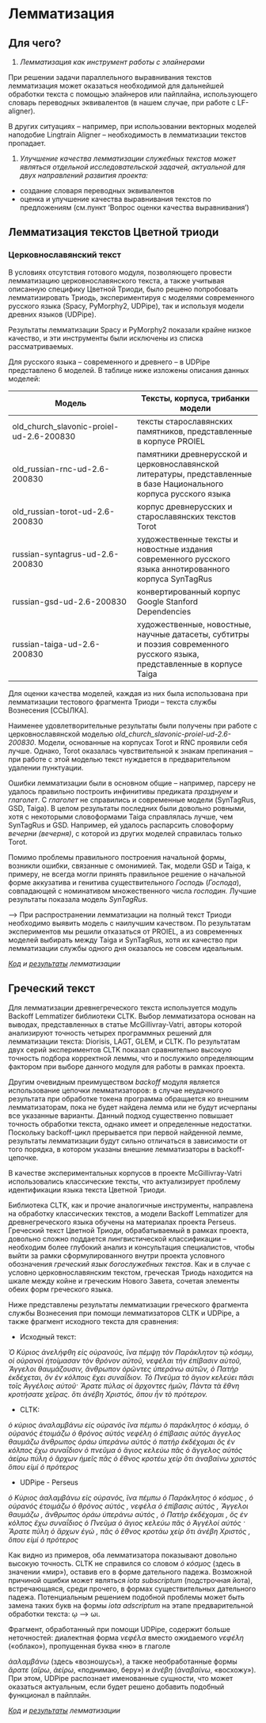 # **Лемматизация**

## Для чего?

1. *Лемматизация как инструмент работы с элайнерами*

При решении задачи параллельного выравнивания текстов лемматизация может оказаться необходимой для дальнейшей обработки текста с помощью элайнеров или пайплайна, использующего словарь переводных эквивалентов (в нашем случае, при работе с LF-aligner).

В других ситуациях – например, при использовании векторных моделей наподобие Lingtrain Aligner – необходимость в лемматизации текстов пропадает.

1. *Улучшение качества лемматизации служебных текстов может являться отдельной исследовательской задачей, актуальной для двух направлений развития проекта:*
- создание словаря переводных эквивалентов
- оценка и улучшение качества выравнивания текстов по предложениям (см.пункт ‘Вопрос оценки качества выравнивания’)

## Лемматизация текстов Цветной триоди

### Церковнославянский текст

В условиях отсутствия готового модуля, позволяющего провести лемматизацию церковнославянского текста, а также учитывая описанную специфику Цветной Триоди, было решено попробовать лемматизировать Триодь, экспериментируя с моделями современного русского языка (Spacy, PyMorphy2, UDPipe), так и используя модели древних языков (UDPipe).

Результаты лемматизации Spacy и PyMorphy2 показали крайне низкое качество, и эти инструменты были исключены из списка рассматриваемых.

Для русского языка – современного и древнего – в UDPipe представлено 6 моделей. В таблице ниже изложены описания данных моделей:

| Модель | Тексты, корпуса, трибанки модели |
| --- | --- |
| old_church_slavonic-proiel-ud-2.6-200830 | тексты старославянских памятников, представленные в корпусе PROIEL |
| old_russian-rnc-ud-2.6-200830 | памятники древнерусской и церковнославянской литературы, представленные в базе Национального корпуса русского языка |
| old_russian-torot-ud-2.6-200830 | корпус древнерусских и старославянских текстов Torot |
| russian-syntagrus-ud-2.6-200830 | художественные тексты и новостные издания современного русского языка аннотированного корпуса SynTagRus |
| russian-gsd-ud-2.6-200830 | конвертированный корпус Google Stanford Dependencies |
| russian-taiga-ud-2.6-200830 | художественные, новостные, научные датасеты, субтитры и поэзия современного русского языка, представленные в корпусе Taiga |

Для оценки качества моделей, каждая из них была использована при лемматизации тестового фрагмента Триоди – текста службы Вознесения [ССЫЛКА].

Наименее удовлетворительные результаты были получены при работе с церковнославянской моделью *old_church_slavonic-proiel-ud-2.6-200830*. Модели, основанные на корпусах Torot и RNC проявили себя лучше. Однако, Torot оказалась чувствительной к знакам препинания – при работе с этой моделью текст нуждается в предварительном удалении пунктуации.

Ошибки лемматизации были в основном общие – например, парсеру не удалось правильно построить инфинитивы предиката *празднуем* и *глаголет*. С *глаголет* не справились и современные модели (SynTagRus, GSD, Taiga). В целом результаты последних были довольно ровными, хотя с некоторыми словоформами Taiga справлялась лучше, чем SynTagRus и GSD. Например, ей удалось распарсить словоформу *вечерни (вечерня)*, с которой из других моделей справилась только Torot.

Помимо проблемы правильного построения начальной формы, возникли ошибки, связанные с омонимией. Так, модели GSD и Taiga, к примеру, не всегда могли принять правильное решение о начальной форме аккузатива и генитива существительного *Господь* (*Господа*), совпадающей с номинативом множественного числа *господин.* Лучшие результаты показала модель *SynTagRus*.

—> При распространении лемматизации на полный текст Триоди необходимо выявить модель с наилучшим качеством. По результатам экспериментов мы решили отказаться от PROIEL, а из современных моделей выбирать между Taiga и SynTagRus, хотя их качество при лемматизации службы одного дня оказалось не совсем идеальным.

*[Код](https://github.com/Drozhzhinastya/GSPC/tree/main/scripts/lemmatization) и [результаты](https://github.com/Drozhzhinastya/GSPC/tree/main/lemmatization/csl) лемматизации*

## Греческий текст

Для лемматизации древнегреческого текста используется модуль Backoff Lemmatizer библиотеки CLTK. Выбор лемматизатора основан на выводах, представленных в статье McGillivray-Vatri, авторы которой анализируют точность четырех программных решений для лемматизации текста: Diorisis, LAGT, GLEM, и CLTK. По результатам двух серий экспериментов CLTK показал сравнительно высокую точность подбора корректной леммы, что и послужило определяющим фактором при выборе данного модуля для работы в рамках проекта.

Другим очевидным преимуществом *backoff* модуля является использование цепочки лемматизаторов: в случае неудачного результата при обработке токена программа обращается ко внешним лемматизаторам, пока не будет найдена лемма или не будут исчерпаны все указанные варианты. Данный подход существенно повышает точность обработки текста, однако имеет и определенные недостатки. Поскольку backoff-цикл прерывается при первой найденной лемме, результаты лемматизации будут сильно отличаться в зависимости от того порядка, в котором указаны внешние лемматизаторы в backoff-цепочке.

В качестве экспериментальных корпусов в проекте McGillivray-Vatri использовались классические тексты, что актуализирует проблему идентификации языка текста Цветной Триоди.

Библиотека CLTK, как и прочие аналогичные инструменты, направлена на обработку классических текстов, а модели Backoff Lemmatizer для древнегреческого языка обучены на материалах проекта Perseus. Греческий текст Цветной Триоди, обрабатываемый в рамках проекта, довольно сложно поддается лингвистической классификации – необходим более глубокий анализ и консультация специалистов, чтобы выйти за рамки сформулированного внутри проекта условного обозначения *греческий язык богослужебных текстов*. Как и в случае с условно церковнославянским текстом, греческая Триодь находится на шкале между койне и греческим Нового Завета, сочетая элементы обеих форм греческого языка.

Ниже представлены результаты лемматизации греческого фрагмента службы Вознесения при помощи лемматизаторов CLTK и UDPipe, а также фрагмент исходного текста для сравнения:

- Исходный текст:

*Ὁ Κύριος ἀνελήφθη εἰς οὐρανούς, ἵνα πέμψῃ τὸν Παράκλητον τῷ κόσμῳ, οἱ οὐρανοὶ ἡτοίμασαν τὸν θρόνον αὐτοῦ, νεφέλαι τὴν ἐπίβασιν αὐτοῦ, Ἄγγελοι θαυμάζουσιν, ἄνθρωπον ὁρῶντες ὑπεράνω αὐτῶν, ὁ Πατὴρ ἐκδέχεται, ὃν ἐν κόλποις ἔχει συναΐδιον. Τὸ Πνεῦμα τὸ ἅγιον κελεύει πᾶσι τοῖς Ἀγγέλοις αὐτοῦ· Ἄρατε πύλας οἱ ἄρχοντες ἡμῶν, Πάντα τὰ ἔθνη κροτήσατε χεῖρας. ὅτι ἀνέβη Χριστός, ὅπου ἦν τὸ πρότερον.*

- CLTK:

*ὁ κύριος ἀναλαμβάνω εἰς οὐρανός ἵνα πέμπω ὁ παράκλητος ὁ κόσμῳ, ὁ οὐρανός ἑτοιμάζω ὁ θρόνος αὐτός νεφέλη ὁ ἐπίβασις αὐτός ἄγγελος θαυμάζω ἄνθρωπος ὁράω ὑπεράνω αὐτός ὁ πατήρ ἐκδέχομαι ὅς ἐν κόλπος ἔχω συναΐδιον ὁ πνεῦμα ὁ ἅγιος κελεύω πᾶς ὁ ἄγγελος αὐτός ἀείρω πύλη ὁ ἄρχων ἡμεῖς πᾶς ὁ ἔθνος κροτέω χείρ ὅτι ἀναβαίνω χριστός ὅπου εἰμί ὁ πρότερος*

- UDPipe - Perseus

*ὁ Κύριος ἀαλαμβάνω εἰς οὐρανός, ἵνα πέμπω ὁ Παράκλητος ὁ κόσμος , ὁ οὐρανός ἑτοιμάζω ὁ θρόνος αὐτός , νεφέλα ὁ ἐπίβασις αὐτός , Ἄγγελοι θαυμάζω , ἄνθρωπος ὁράω ὑπεράνω αὐτός , ὁ Πατὴρ ἐκδέχομαι , ὅς ἐν κόλπος ἔχω συναΐδιος ὁ Πνεῦμα ὁ ἅγιος κελεύω πᾶς ὁ Ἀγγέλοί αὐτός · Ἄρατε πύλη ὁ ἄρχων ἐγώ , πᾶς ὁ ἔθνος κροτάω χείρ ὅτι ἀνέβη Χριστός , ὅπου εἰμί ὁ πρότερος*

Как видно из примеров, оба лемматизатора показывают довольно высокую точность. CLTK не справился со словом *ὁ κόσμος* (здесь в значении «мир»), оставив его в форме дательного падежа. Возможной причиной ошибки может являться *iota subscriptum* (подстрочная йота), встречающаяся, среди прочего, в формах существительных дательного падежа. Потенциальным решением подобной проблемы может быть замена таких букв на формы *iota adscriptum* на этапе предварительной обработки текста: ῳ –> ωι.

Фрагмент, обработанный при помощи UDPipe, содержит больше неточностей: диалектная форма *νεφέλα* вместо ожидаемого *νεφέλη* («облако»), пропущенная буква «ню» в глаголе

*ἀαλαμβάνω* (здесь «возношусь»), а также необработанные формы *ἄρατε* (*αἴρω*, *ἀείρω*, «поднимаю, беру») и *ἀνέβη* (*ἀναβαίνω*, «восхожу»). При этом, UDPipe распознает именованные сущности, что может оказаться актуальным, если будет решено добавить подобный функционал в пайплайн.

*[Код](https://github.com/Drozhzhinastya/GSPC/tree/main/scripts/lemmatization) и [результаты](https://github.com/Drozhzhinastya/GSPC/tree/main/lemmatization/greek) лемматизации*